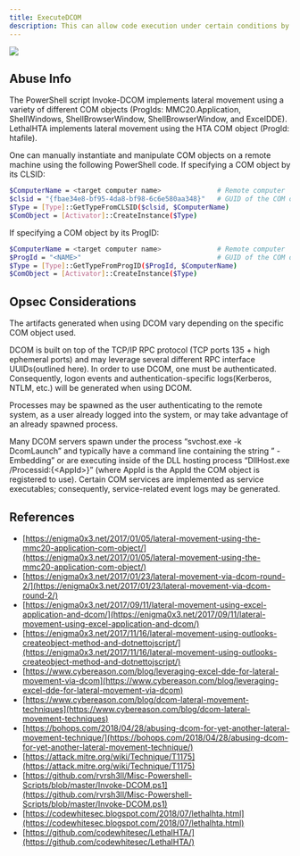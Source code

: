 ---
title: ExecuteDCOM
description: This can allow code execution under certain conditions by instantiating a COM object on a remote machine and invoking its methods.
---

<img noZoom src="/assets/enterprise-AND-community-edition-pill-tag.svg"/> 



## Abuse Info

The PowerShell script Invoke-DCOM implements lateral movement using a variety of different COM objects (ProgIds: MMC20.Application, ShellWindows, ShellBrowserWindow, ShellBrowserWindow, and ExcelDDE). LethalHTA implements lateral movement using the HTA COM object (ProgId: htafile).

One can manually instantiate and manipulate COM objects on a remote machine using the following PowerShell code. If specifying a COM object by its CLSID:

```bash
$ComputerName = <target computer name>              # Remote computer
$clsid = "{fbae34e8-bf95-4da8-bf98-6c6e580aa348}"   # GUID of the COM object
$Type = [Type]::GetTypeFromCLSID($clsid, $ComputerName)
$ComObject = [Activator]::CreateInstance($Type)
```

If specifying a COM object by its ProgID:

```bash
$ComputerName = <target computer name>              # Remote computer
$ProgId = "<NAME>"                                  # GUID of the COM object
$Type = [Type]::GetTypeFromProgID($ProgId, $ComputerName)
$ComObject = [Activator]::CreateInstance($Type)
```

## Opsec Considerations
The artifacts generated when using DCOM vary depending on the specific COM object used.

DCOM is built on top of the TCP/IP RPC protocol (TCP ports 135 + high ephemeral ports) and may leverage several different RPC interface UUIDs(outlined here). In order to use DCOM, one must be authenticated. Consequently, logon events and authentication-specific logs(Kerberos, NTLM, etc.) will be generated when using DCOM.

Processes may be spawned as the user authenticating to the remote system, as a user already logged into the system, or may take advantage of an already spawned process.

Many DCOM servers spawn under the process “svchost.exe -k DcomLaunch” and typically have a command line containing the string ” -Embedding” or are executing inside of the DLL hosting process “DllHost.exe /Processid:\{&lt;AppId&gt;}” (where AppId is the AppId the COM object is registered to use). Certain COM services are implemented as service executables; consequently, service-related event logs may be generated.

## References
* [https://enigma0x3.net/2017/01/05/lateral-movement-using-the-mmc20-application-com-object/](https://enigma0x3.net/2017/01/05/lateral-movement-using-the-mmc20-application-com-object/)
* [https://enigma0x3.net/2017/01/23/lateral-movement-via-dcom-round-2/](https://enigma0x3.net/2017/01/23/lateral-movement-via-dcom-round-2/)
* [https://enigma0x3.net/2017/09/11/lateral-movement-using-excel-application-and-dcom/](https://enigma0x3.net/2017/09/11/lateral-movement-using-excel-application-and-dcom/)
* [https://enigma0x3.net/2017/11/16/lateral-movement-using-outlooks-createobject-method-and-dotnettojscript/](https://enigma0x3.net/2017/11/16/lateral-movement-using-outlooks-createobject-method-and-dotnettojscript/)
* [https://www.cybereason.com/blog/leveraging-excel-dde-for-lateral-movement-via-dcom](https://www.cybereason.com/blog/leveraging-excel-dde-for-lateral-movement-via-dcom)
* [https://www.cybereason.com/blog/dcom-lateral-movement-techniques](https://www.cybereason.com/blog/dcom-lateral-movement-techniques)
* [https://bohops.com/2018/04/28/abusing-dcom-for-yet-another-lateral-movement-technique/](https://bohops.com/2018/04/28/abusing-dcom-for-yet-another-lateral-movement-technique/)
* [https://attack.mitre.org/wiki/Technique/T1175](https://attack.mitre.org/wiki/Technique/T1175)
* [https://github.com/rvrsh3ll/Misc-Powershell-Scripts/blob/master/Invoke-DCOM.ps1](https://github.com/rvrsh3ll/Misc-Powershell-Scripts/blob/master/Invoke-DCOM.ps1)
* [https://codewhitesec.blogspot.com/2018/07/lethalhta.html](https://codewhitesec.blogspot.com/2018/07/lethalhta.html)
* [https://github.com/codewhitesec/LethalHTA/](https://github.com/codewhitesec/LethalHTA/)
